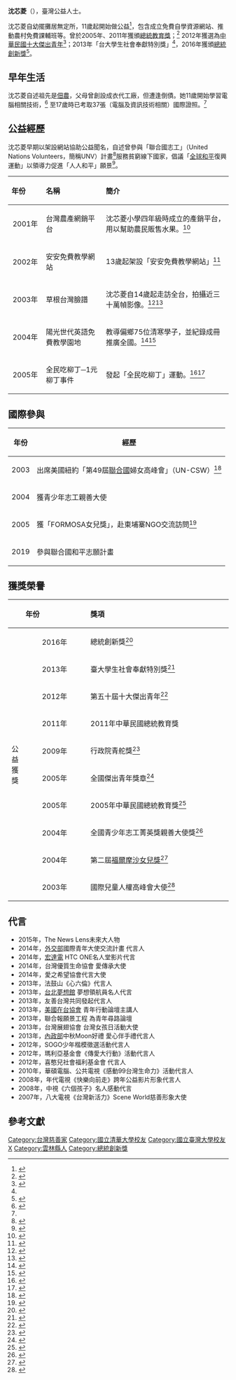 {{multiple issues|
{{Peacock|time=2021-06-08}}
{{Fanpov}}
{{Trivia|time=2021-12-08T16:17:26+00:00}}
}}
{{Infobox person
| name = 
| image = File:20190322lyn.jpg
| image_size = 270px
| caption = 攝於2016年8月
| birth_date = {{birth year and age|1989|11}}
| birth_place = {{ROC|臺灣省}}[[雲林縣|雲林縣]]
| education = [[國立臺灣大學|國立臺灣大學]]商學研究所博士畢業
| 母校 = [[國立臺灣大學|國立臺灣大學]]<br>[[國立清華大學|國立清華大學]]<br>國立斗六高級中學<br>雲林縣立斗六國民中學<br>雲林縣立鎮東國民小學
| website = 
| awards = 中華民國[[總統創新獎|總統創新獎]]（2016年）<br>
中華民國[[總統教育獎_(中華民國)|總統教育獎]]（2011年）<br>
[[中華民國十大傑出青年|中華民國十大傑出青年]]（2012年）<br>
}}
'''沈芯菱'''（{{bd|1989年|11月||CatIdx=S}}），臺灣公益人士。

沈芯菱自幼擺攤居無定所，11歲起開始做公益<ref>{{Cite web|title=跨世紀傳承孫越沈芯菱:做公益 換來快樂人生|url=https://www.chinatimes.com/newspapers/20120929000322-260102|date=2012-09-29|last=江慧真|publisher=中時電子報|archiveurl=https://web.archive.org/web/20191211072453/https://www.chinatimes.com/newspapers/20120929000322-260102|archivedate=2019-12-11|deadurl=no}}</ref>，包含成立免費自學資源網站、推動農村免費課輔班等。曾於2005年、2011年獲頒[[總統教育獎_(中華民國)|總統教育獎]]；<ref name="2011總統教育獎">{{Cite web|title=馬英九總統出席「2011總統教育獎」頒獎典禮|url=https://www.president.gov.tw/NEWS/15628|author=總統府新聞|date=2011-07-29|work=www.president.gov.tw|publisher=中華民國總統府總統府新聞|archiveurl=https://web.archive.org/web/20191211030116/https://www.president.gov.tw/NEWS/15628|archivedate=2019-12-11|deadurl=no}}</ref> 2012年獲選為[[中華民國十大傑出青年|中華民國十大傑出青年]]<ref name=":22">{{Cite web|title=「公益天使」沈芯菱 獲選10大傑出青年|url=https://tw.appledaily.com/new/realtime/20121009/146315/|date=2012-10-09|publisher=蘋果日報|archiveurl=https://web.archive.org/web/20191215064921/https://tw.appledaily.com/new/realtime/20121009/146315/|archivedate=2019-12-15|deadurl=no}}</ref>；2013年「台大學生社會奉獻特別獎」<ref name=":0" />，2016年獲頒[[總統創新獎|總統創新獎]]<ref>{{Cite web|title=國立臺灣大學焦點新聞 沈芯菱獲2016總統創新獎|url=http://www.ntu.edu.tw/|publisher=國立台灣大學 校園訊息 焦點新聞|archiveurl=https://web.archive.org/web/20071230222251/http://www.ntu.edu.tw/|archivedate=2007-12-30}}</ref>。

==早年生活==
沈芯菱自述祖先是[[佃農|佃農]]，父母曾創設成衣代工廠，但遭逢倒債。她11歲開始學習電腦相關技術，<ref name=":32">{{Cite web|title=她28歲 賺800萬做公益|url=https://www.chinatimes.com/newspapers/20171130000519-260107?chdtv|author=林志成|date=2017-11-30|work=中時電子報|publisher=}}</ref> 至17歲時已考取37張（電腦及資訊技術相關）國際證照。<ref name=":32" /> 

==公益經歷==
沈芯菱早期以架設網站協助公益聞名，自述曾參與「聯合國志工」（United Nations Volunteers，簡稱UNV）計畫<ref>{{Cite web|title=聯合國志願行動|url=https://www.twhope.org/un|work=台灣6.0希望工程|archiveurl=https://web.archive.org/web/20191210072251/https://www.twhope.org/un|archivedate=2019-12-10|deadurl=no}}</ref>服務貧窮線下國家，倡議「[[世界和平|全球和平]]復興運動」以領導力促進「人人和平」願景<ref name="南華早報">{{Cite web|title=How Taiwan's Shen Hsin-ling helped poor through computers|url=https://www.scmp.com/news/hong-kong/article/1136843/how-taiwans-shen-hsin-ling-helped-poor-through-computers|author=Jennifer Cheng|date=2013-01-27|work=South China Morning Post|publisher=香港南華早報|language=en|archiveurl=https://web.archive.org/web/20191210084706/https://www.scmp.com/news/hong-kong/article/1136843/how-taiwans-shen-hsin-ling-helped-poor-through-computers|archivedate=2019-12-10|deadurl=no}}</ref>。
{| class="wikitable"
!bgcolor=BlanchedAlmond align="left" width="100em"| 年份
!bgcolor=BlanchedAlmond align="left" width="300em"| 名稱
!bgcolor=BlanchedAlmond align="left" width="700em"| 簡介
|- 
|align="center"| 2001年
|align="left"| 台灣農產網銷平台
|align="left"| 沈芯菱小學四年級時成立的產銷平台，用以幫助農民販售水果。<ref>{{Cite web|title=11歲賣百萬斤文旦 沈芯菱：做，就對了|url=https://news.ltn.com.tw/news/life/breakingnews/1614769 |author=黃邦平|date=2016-02-26 |work=自由電子報 |archivedate=2019-12-11|archiveurl=https://web.archive.org/web/20191211080906/https://news.ltn.com.tw/news/life/breakingnews/1614769|deadurl=no}}</ref>
|- 
|align="center"|2002年
|align="left"|安安免費教學網站
|align="left"| 13歲起架設「安安免費教學網站」<ref>{{Cite web|title=沈芯菱 溫柔啟動公益路|url=https://www.taiwan-panorama.com.tw/Articles/Details?Guid=72747ba8-44d1-4c35-8867-cf56628dd588&CatId=11 |author=劉嫈楓|date=2016-05 |publisher=光華雜誌│全球華人的雜誌 中英日三語報導 }}</ref>
|- 
|align="center"|2003年
|align="left"|草根台灣臉譜
|align="left"| 沈芯菱自14歲起走訪全台，拍攝近三十萬幀影像。<ref>{{Cite web|title=沈芯菱：18歲的台灣真實之鏡|url=https://www.cheers.com.tw/article/article.action?id=5022641 |author=王曉晴|date=2008-06-01 |publisher=Cheers雜誌第93期 |archivedate=2019-12-04|archiveurl=https://web.archive.org/web/20191204213703/https://www.cheers.com.tw/article/article.action?id=5022641|deadurl=no}}</ref><ref>{{Cite web|title=頭版-沈芯菱按快門 20張草根臉譜|url=https://ananedu.com/i2taiwannews/i2taiwan01.htm |author=周麗蘭|date=2008-05-08 |publisher=中國時報 |archivedate=2012-02-17|archiveurl=https://web.archive.org/web/20120217144220/http://www.ananedu.com/i2taiwannews/i2taiwan01.htm|deadurl=no}}</ref>
|- 
|align="center"| 2004年
|align="left"|陽光世代英語免費教學園地
|align="left"| 教導偏鄉75位清寒學子，並紀錄成冊推廣全國。<ref>{{Citation|title=中視新聞 13歲沈芯菱免費教小學生英文|url=https://www.youtube.com/watch?v=iBjdJCZPyiA|accessdate= }}</ref><ref>{{Cite web|title=陽光世代免費教學成果紀錄|url=http://anan1.webnow.biz/sw/ |archivedate=2019-12-18|archiveurl=https://web.archive.org/web/20191218045540/http://anan1.webnow.biz/sw/|deadurl=no}}</ref>
|- 
|align="center"| 2005年
|align="left"|全民吃柳丁─1元柳丁事件
|align="left"| 發起「全民吃柳丁」運動。<ref>{{Cite web|title=柳丁生產過剩 一顆一元|url=http://www.appledaily.com.tw/appledaily/article/headline/20041115/1383070/ |work=蘋果日報 |archivedate=2017-10-07|archiveurl=https://web.archive.org/web/20171007121704/http://www.appledaily.com.tw/appledaily/article/headline/20041115/1383070/|deadurl=no}}</ref><ref>{{Cite web|title=一元柳丁 事件歷程|url=https://ananedu.com/orange/ |archivedate=2019-12-10|archiveurl=https://web.archive.org/web/20191210070850/https://ananedu.com/orange/|deadurl=no}}</ref>
|}

==國際參與==
{| class="wikitable"
|+
!年份
!經歷
|-
|2003
|出席美國紐約「第49屆[[聯合國|聯合國]]婦女高峰會」（UN-CSW）<ref>{{Cite web |author=黃淑莉 |title=國三女生 代表台灣走出去|url=https://news.ltn.com.tw/news/focus/paper/6171 |date=2005-03-16 |publisher=自由時報焦點新聞 |archivedate=2019-12-11|archiveurl=https://web.archive.org/web/20191211102500/https://news.ltn.com.tw/news/focus/paper/6171|deadurl=no}}</ref>
|-
|2004
|獲青少年志工親善大使
|-
|2005
|獲「FORMOSA女兒獎」，赴東埔寨NGO交流訪問<ref name=信傳媒>{{Cite web |title=哪怕只有1％機會也都要去嘗試 |url=https://tw.news.yahoo.com/哪怕只有1-機會也都要去嘗試-公益女孩沈芯菱-060848697.html |author=台灣銀行家 |publisher=信傳媒 |archivedate=2019-12-11 |archiveurl=https://web.archive.org/web/20191211102458/https://tw.news.yahoo.com/%E5%93%AA%E6%80%95%E5%8F%AA%E6%9C%891-%E6%A9%9F%E6%9C%83%E4%B9%9F%E9%83%BD%E8%A6%81%E5%8E%BB%E5%98%97%E8%A9%A6-%E5%85%AC%E7%9B%8A%E5%A5%B3%E5%AD%A9%E6%B2%88%E8%8A%AF%E8%8F%B1-060848697.html |deadurl=no |access-date=2019-12-11 }}</ref>
|-
|2019
|參與聯合國和平志願計畫
|}

==獲獎榮譽==
{| class="wikitable"
!
!align="left" width="300em"| 年份
!align="left" width="800em"| 獎項
|-
| rowspan="10" |公益獲獎
| align="center" | 2016年
| align="left" | 總統創新獎<ref>{{Cite web|title=總統出席第二屆「總統創新獎」頒獎典禮|url=https://www.president.gov.tw/NEWS/20336 |date=2016-04-15 |publisher=中華民國總統府新聞稿 |archivedate=2019-12-11|archiveurl=https://web.archive.org/web/20191211072448/https://www.president.gov.tw/NEWS/20336|deadurl=no}}</ref>
|- 
| align="center" | 2013年
| align="left" | 臺大學生社會奉獻特別獎<ref name=":0">{{Cite web |url=https://udn.com/news/story/6898/477112 |title=沈芯菱 獲台大學生社會奉獻特別獎 |accessdate=2017-09-16 |archivedate=2017-09-16 |archiveurl=https://web.archive.org/web/20170916140846/https://udn.com/news/story/6898/477112 |deadurl=no }}</ref>
|- 
|align="center"| 2012年
|align="left"| 第五十屆十大傑出青年<ref>{{Cite web|title=「公益天使」沈芯菱 獲選10大傑出青年|url=https://tw.appledaily.com/new/realtime/20121009/146315/ |work=蘋果日報 |archivedate=2019-12-15|archiveurl=https://web.archive.org/web/20191215064921/https://tw.appledaily.com/new/realtime/20121009/146315/|deadurl=no}}</ref>
|- 
| align="center" | 2011年
| align="left" | 2011年中華民國總統教育獎{{r|2011總統教育獎}}
|- 
| align="center" | 2009年
| align="left" | 行政院青舵獎<ref>{{Cite web|title=青舵獎頒獎 馬與青年現場問答|url=http://www.merit-times.com.tw/newspage.aspx?unid=119336 |author=李祖翔|date=2009-03-29 |publisher=人間福報 }}</ref>
|- 
|align="center"| 2005年
|align="left"| 全國傑出青年獎章<ref>{{Cite web|title=青年獎章14得主 在角落發光|url=https://news.ltn.com.tw/news/life/paper/8838 |author=周富美|date=2005-04-11 |publisher=自由時報 |archivedate=2019-12-11|archiveurl=https://web.archive.org/web/20191211072445/https://news.ltn.com.tw/news/life/paper/8838|deadurl=no}}</ref>
|- 
|align="center"| 2005年
|align="left"| 2005年中華民國總統教育獎<ref>{{Cite web|title=國一女生沈芯菱 電腦證照十六張|url=http://old.ltn.com.tw/2003/new/jun/11/today-life6.htm |author=周麗蘭|date=2003-06-11 |publisher=自由時報 |archivedate=2019-12-11|archiveurl=https://web.archive.org/web/20191211072448/http://old.ltn.com.tw/2003/new/jun/11/today-life6.htm|deadurl=no}}</ref>
|- 
|align="center"| 2004年
|align="left"| 全國青少年志工菁英獎親善大使獎<ref>{{Cite web|title=18歲學子急診室救人 |url=http://www.appledaily.com.tw/appledaily/article/headline/20040308/766858/|accessdate=2019-12-11|work=蘋果新聞網|language=zh-TW|archivedate=2017-10-07|archiveurl=https://web.archive.org/web/20171007121708/http://www.appledaily.com.tw/appledaily/article/headline/20040308/766858/|deadurl=no}}</ref>
|- 
|align="center"| 2004年
|align="left"| 第二屆[[女兒獎|福爾摩沙女兒獎]]<ref>{{Cite web|title=14歲女開班免費助貧童|url=https://tw.appledaily.com/headline/daily/20040717/1089204/ |date=2004-07-17 |work=蘋果日報 |archivedate=2020-01-27|archiveurl=https://web.archive.org/web/20200127042553/https://tw.appledaily.com/headline/daily/20040717/1089204/|deadurl=no}}</ref>
|- 
|align="center"| 2003年
|align="left"| 國際兒童人權高峰會大使<ref>{{Cite web|title=沈芯菱 努力編織知識公益夢想|url=http://www.epochtimes.com/b5/8/4/24/n2093378.htm |author=中央社|date=2008-04-24 |work=大紀元 |archivedate=2017-10-07|archiveurl=https://web.archive.org/web/20171007120330/http://www.epochtimes.com/b5/8/4/24/n2093378.htm|deadurl=no}}</ref>
|}

==代言==
*2015年，The News Lens未來大人物
*2014年，[[外交部|外交部]]國際青年大使交流計畫 代言人
*2014年，[[宏達電|宏達電]] HTC ONE名人堂影片代言
*2014年，台灣優質生命協會 愛傳承大使
*2014年，愛之希望協會代言大使
*2013年，法鼓山《心六倫》代言人
*2013年，[[夢想館|台北夢想館]] 夢想領航員名人代言
*2013年，友善台灣共同發起代言人 
*2013年，[[美國在台協會|美國在台協會]] 青年行動論壇主講人
*2013年，聯合報願景工程 為青年尋路論壇 
*2013年，台灣展翅協會 台灣女孩日活動大使
*2013年，[[中華民國內政部|內政部]]中秋Moon好禮 愛心伴手禮代言人
*2012年，SOGO少年楷模徵選活動代言人
*2012年，瑪利亞基金會《傳愛大行動》活動代言人
*2012年，喜憨兒社會福利基金會 代言人
*2010年，華碩電腦、公共電視《感動99台灣生命力》活動代言人
*2008年，年代電視《快樂向前走》跨年公益影片形象代言人
*2008年，中視《六個孩子》名人感動代言
*2007年，八大電視《台灣新活力》Scene World慈善形象大使

==參考文獻==
{{reflist|3}}

{{DEFAULTSORT:Shen沈}}
[[Category:台灣慈善家|Category:台灣慈善家]]
[[Category:國立清華大學校友|Category:國立清華大學校友]]
[[Category:國立臺灣大學校友|Category:國立臺灣大學校友]]
[[Category:沈姓|X]]
[[Category:雲林縣人|Category:雲林縣人]]
[[Category:總統創新獎|Category:總統創新獎]]